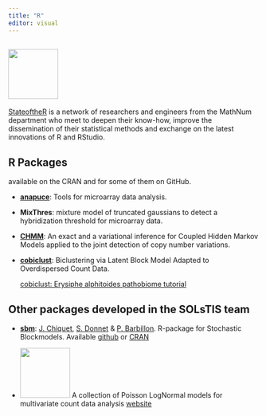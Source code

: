 ```yaml
---
title: "R"
editor: visual
---
```


## ![](img/sticker_sotr.png){width="100"} 

[StateoftheR](https://stateofther.netlify.app/) is a network of researchers and engineers from the MathNum department who meet to deepen their know-how, improve the dissemination of their statistical methods and exchange on the latest innovations of R and RStudio.

## R Packages

available on the CRAN and for some of them on GitHub.

-   [**anapuce**](https://cran.r-project.org/web/packages/anapuce/index.html): Tools for microarray data analysis.

-   **MixThres**: mixture model of truncated gaussians to detect a hybridization threshold for microarray data.

-   [**CHMM**](https://cran.r-project.org/web/packages/CHMM/index.html): An exact and a variational inference for Coupled Hidden Markov Models applied to the joint detection of copy number variations.

-   [**cobiclust**](https://cran.r-project.org/web/packages/cobiclust/index.html): Biclustering via Latent Block Model Adapted to Overdispersed Count Data.

    [cobiclust: Erysiphe alphitoides pathobiome tutorial](https://julieaubert.github.io/cobiclust/cobiclust-example1.html)

## Other packages developed in the SOLsTIS team

-   [**sbm**](https://grosssbm.github.io/sbm/): [J. Chiquet](https://jchiquet.github.io/), [S. Donnet](https://mia-ps.inrae.fr/sophie-donnet) & [P. Barbillon](https://mia-ps.inrae.fr/pierre-barbillon). R-package for Stochastic Blockmodels. Available [github](https://github.com/GrossSBM/sbm) or [CRAN](https%20://cran.r-project.org/web/packages/sbm/index.html)

-   ![](img/PLNmodels.png){width="100"} A collection of Poisson LogNormal models for multivariate count data analysis [website](https://pln-team.github.io/PLNmodels/)
